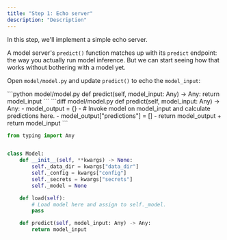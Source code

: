 ```yaml
---
title: "Step 1: Echo server"
description: "Description"
---
```


In this step, we'll implement a simple echo server.

A model server's `predict()` function matches up with its `predict` endpoint: the way you actually run model inference. But we can start seeing how that works without bothering with a model yet.

Open `model/model.py` and update `predict()` to echo the `model_input`:

<Tabs>
<Tab title="Code">
```python model/model.py
def predict(self, model_input: Any) -> Any:
    return model_input
```
</Tab>
<Tab title="Diff">
```diff model/model.py
def predict(self, model_input: Any) -> Any:
-    model_output = {}
-    # Invoke model on model_input and calculate predictions here.
-    model_output["predictions"] = []
-    return model_output
+    return model_input
```
</Tab>
</Tabs>

<RequestExample>

```python model/model.py  ●
from typing import Any


class Model:
    def __init__(self, **kwargs) -> None:
        self._data_dir = kwargs["data_dir"]
        self._config = kwargs["config"]
        self._secrets = kwargs["secrets"]
        self._model = None

    def load(self):
        # Load model here and assign to self._model.
        pass

    def predict(self, model_input: Any) -> Any:
        return model_input
```

<Snippet file="base-config.mdx" />

</RequestExample>